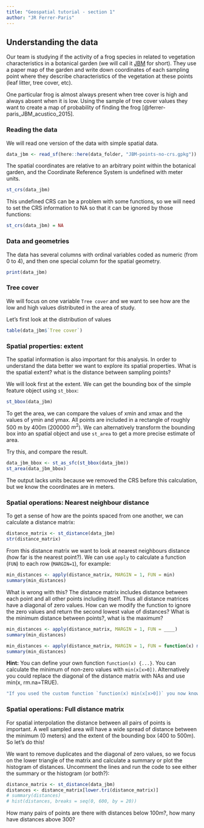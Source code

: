 ```yaml
---
title: "Geospatial tutorial - section 1"
author: "JR Ferrer-Paris"
---
```

## Understanding the data

Our team is studying if the activity of a frog species in related to vegetation characteristics in a botanical garden (we will call it [JBM](https://iamvenezuela.com/2017/05/jardin-botanico-de-maracaibo-leandro-aristeguieta/#prettyPhoto) for short). They use a paper map of the garden and write down coordinates of each sampling point where they describe characteristics of the vegetation at these points (leaf litter, tree cover, etc).

One particular frog is almost always present when tree cover is high and always absent when it is low. Using the sample of tree cover values they want to create a map of probability of finding the frog [@ferrer-paris_JBM_acustico_2015].

### Reading the data

We will read one version of the data with simple spatial data. 

```r
data_jbm <- read_sf(here::here(data_folder, "JBM-points-no-crs.gpkg"))
```

The spatial coordinates are relative to an arbitrary point within the botanical garden, and the Coordinate Reference System is undefined with meter units.

```r
st_crs(data_jbm)
```

This undefined CRS can be a problem with some functions, so we will need to set the CRS information to NA so that it can be ignored by those functions:

```r
st_crs(data_jbm) = NA
```

### Data and geometries

The data has several columns with ordinal variables coded as numeric (from 0 to 4), and then one special column for the spatial geometry.

```r
print(data_jbm)
```

### Tree cover

We will focus on one variable `Tree cover` and we want to see how are the low and high values distributed in the area of study.

Let's first look at the distribution of values

```r
table(data_jbm$`Tree cover`)
```

### Spatial properties: extent

The spatial information is also important for this analysis. In order to understand the data better we want to explore its spatial properties. What is the spatial extent? what is the distance between sampling points?

We will look first at the extent. We can get the bounding box of the simple feature object using `st_bbox`:

```r
st_bbox(data_jbm)
```

To get the area, we can compare the values of xmin and xmax and the values of ymin and ymax. All points are included in a rectangle of roughly 500 m by 400m (200000 $m^2$). We can alternatively transform the bounding box into an spatial object and use `st_area` to get a more precise estimate of area.

Try this, and compare the result.
```r
data_jbm_bbox <- st_as_sfc(st_bbox(data_jbm))
st_area(data_jbm_bbox)
```
The output lacks units because we removed the CRS before this calculation, but we know the coordinates are in meters.

### Spatial operations: Nearest neighbour distance

To get a sense of how are the points spaced from one another, we can calculate a distance matrix:

```r
distance_matrix <- st_distance(data_jbm)
str(distance_matrix)
```

From this distance matrix we want to look at nearest neighbours distance (how far is the nearest point?). We can use `apply` to calculate a function (`FUN`) to each row (`MARGIN=1`), for example:

```r
min_distances <- apply(distance_matrix, MARGIN = 1, FUN = min)
summary(min_distances)
```


What is wrong with this? The distance matrix includes distance between each point and all other points including itself. Thus all distance matrices have a diagonal of zero values. How can we modify the function to ignore the zero values and return the second lowest value of distances? What is the minimum distance between points?, what is the maximum?

```r
min_distances <- apply(distance_matrix, MARGIN = 1, FUN = ____)
summary(min_distances)
```


```r
min_distances <- apply(distance_matrix, MARGIN = 1, FUN = function(x) min(x[x>0]))
summary(min_distances)
```

<div id="distance-hint">
**Hint:** You can define your own function `function(x) {...}`. You can calculate the minimum of non-zero values with `min(x[x>0])`. Alternatively you could replace the diagonal of the distance matrix with NAs and use min(x, rm.na=TRUE). 
</div>


```r
"If you used the custom function `function(x) min(x[x>0])` you now know that the minimum distances are between 2 and 83 meters, with mean value of 25m."
```

### Spatial operations: Full distance matrix

For spatial interpolation the distance between all pairs of points is important. A well sampled area will have a wide spread of distance between the minimum (0 meters) and the extent of the bounding box (400 to 500m). So let's do this!

We want to remove duplicates and the diagonal of zero values, so we focus on the lower triangle of the matrix and calculate a summary or plot the histogram of distances. Uncomment the lines and run the code to see either the summary or the histogram (or both?):

```r
distance_matrix <- st_distance(data_jbm)
distances <- distance_matrix[lower.tri(distance_matrix)]
# summary(distances)
# hist(distances, breaks = seq(0, 600, by = 20))
```

How many pairs of points are there with distances below 100m?, how many have distances above 300?